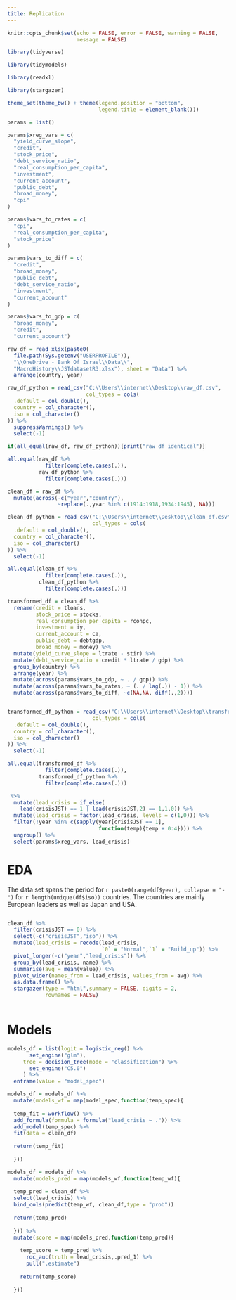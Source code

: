 ```yaml
---
title: Replication
---
```


```r

knitr::opts_chunk$set(echo = FALSE, error = FALSE, warning = FALSE,
                      message = FALSE)

```


```r

library(tidyverse)

library(tidymodels)

library(readxl)

library(stargazer)

```


```r

theme_set(theme_bw() + theme(legend.position = "bottom",
                             legend.title = element_blank()))

```


```r

params = list()

params$xreg_vars = c(
  "yield_curve_slope",
  "credit",
  "stock_price",
  "debt_service_ratio",
  "real_consumption_per_capita",
  "investment",
  "current_account",
  "public_debt",
  "broad_money",
  "cpi"
)

params$vars_to_rates = c(
  "cpi",
  "real_consumption_per_capita",
  "stock_price"
)

params$vars_to_diff = c(
  "credit",
  "broad_money",
  "public_debt",
  "debt_service_ratio",
  "investment",
  "current_account"
)

params$vars_to_gdp = c(
  "broad_money",
  "credit",
  "current_account")

```


```r

raw_df = read_xlsx(paste0(
  file.path(Sys.getenv("USERPROFILE")),
  "\\OneDrive - Bank Of Israel\\Data\\",
  "MacroHistory\\JSTdatasetR3.xlsx"), sheet = "Data") %>% 
  arrange(country, year)

raw_df_python = read_csv("C:\\Users\\internet\\Desktop\\raw_df.csv",
                         col_types = cols(
  .default = col_double(),
  country = col_character(),
  iso = col_character()
)) %>% 
  suppressWarnings() %>% 
  select(-1)

if(all_equal(raw_df, raw_df_python)){print("raw df identical")}

all.equal(raw_df %>% 
            filter(complete.cases(.)),
          raw_df_python %>% 
            filter(complete.cases(.)))

```


```r

clean_df = raw_df %>% 
  mutate(across(-c("year","country"),
                ~replace(.,year %in% c(1914:1918,1934:1945), NA)))

clean_df_python = read_csv("C:\\Users\\internet\\Desktop\\clean_df.csv",
                           col_types = cols(
  .default = col_double(),
  country = col_character(),
  iso = col_character()
)) %>% 
  select(-1)

all.equal(clean_df %>% 
            filter(complete.cases(.)),
          clean_df_python %>% 
            filter(complete.cases(.)))

```



```r

transformed_df = clean_df %>% 
  rename(credit = tloans,
         stock_price = stocks,
         real_consumption_per_capita = rconpc,
         investment = iy,
         current_account = ca,
         public_debt = debtgdp,
         broad_money = money) %>% 
  mutate(yield_curve_slope = ltrate - stir) %>% 
  mutate(debt_service_ratio = credit * ltrate / gdp) %>% 
  group_by(country) %>% 
  arrange(year) %>% 
  mutate(across(params$vars_to_gdp, ~ . / gdp)) %>% 
  mutate(across(params$vars_to_rates, ~ (. / lag(.)) - 1)) %>% 
  mutate(across(params$vars_to_diff, ~c(NA,NA, diff(.,2))))


transformed_df_python = read_csv("C:\\Users\\internet\\Desktop\\transformed_df.csv",
                           col_types = cols(
  .default = col_double(),
  country = col_character(),
  iso = col_character()
)) %>% 
  select(-1)

all.equal(transformed_df %>% 
            filter(complete.cases(.)),
          transformed_df_python %>% 
            filter(complete.cases(.)))


```



```r
 %>% 
  mutate(lead_crisis = if_else(
    lead(crisisJST) == 1 | lead(crisisJST,2) == 1,1,0)) %>% 
  mutate(lead_crisis = factor(lead_crisis, levels = c(1,0))) %>% 
  filter(!year %in% c(sapply(year[crisisJST == 1],
                             function(temp){temp + 0:4}))) %>% 
  ungroup() %>% 
  select(params$xreg_vars, lead_crisis)
```


# EDA

The data set spans the period for `r paste0(range(df$year), collapse = "-")` for `r length(unique(df$iso))` countries. The countries are mainly European leaders as well as Japan and USA.


```r





```


```r

clean_df %>% 
  filter(crisisJST == 0) %>% 
  select(-c("crisisJST","iso")) %>% 
  mutate(lead_crisis = recode(lead_crisis,
                              `0` = "Normal",`1` = "Build_up")) %>% 
  pivot_longer(-c("year","lead_crisis")) %>% 
  group_by(lead_crisis, name) %>% 
  summarise(avg = mean(value)) %>% 
  pivot_wider(names_from = lead_crisis, values_from = avg) %>%
  as.data.frame() %>% 
  stargazer(type = "html",summary = FALSE, digits = 2,
            rownames = FALSE)
  

```





# Models

```r


models_df = list(logit = logistic_reg() %>% 
       set_engine("glm"),
     tree = decision_tree(mode = "classification") %>% 
       set_engine("C5.0")
     ) %>% 
  enframe(value = "model_spec")


```



```r

models_df = models_df %>% 
  mutate(models_wf = map(model_spec,function(temp_spec){
    
  temp_fit = workflow() %>% 
  add_formula(formula = formula("lead_crisis ~ .")) %>% 
  add_model(temp_spec) %>% 
  fit(data = clean_df)
    
  return(temp_fit)
    
  }))


```



```r

models_df = models_df %>% 
  mutate(models_pred = map(models_wf,function(temp_wf){
    
  temp_pred = clean_df %>% 
  select(lead_crisis) %>% 
  bind_cols(predict(temp_wf, clean_df,type = "prob"))
    
  return(temp_pred)
    
  })) %>% 
  mutate(score = map(models_pred,function(temp_pred){
    
    temp_score = temp_pred %>% 
      roc_auc(truth = lead_crisis,.pred_1) %>% 
      pull(".estimate")
    
    return(temp_score)
    
  }))
    


```


